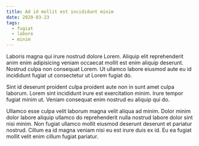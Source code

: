 ```yaml
---
title: Ad id mollit est incididunt minim
date: 2020-03-23
tags:
  - fugiat
  - labore
  - minim
---
```


Laboris magna qui irure nostrud dolore Lorem. Aliquip elit reprehenderit anim
enim adipisicing veniam occaecat mollit est enim aliquip deserunt. Nostrud culpa
non consequat Lorem. Ut ullamco labore eiusmod aute eu id incididunt fugiat ut
consectetur ut Lorem fugiat do.

Sint id deserunt proident culpa proident aute non in sunt amet culpa laborum.
Lorem sint incididunt irure est exercitation minim. Irure tempor fugiat minim
ut. Veniam consequat enim nostrud eu aliquip qui do.

Ullamco esse culpa velit laborum magna velit aliqua ad minim. Dolor minim dolor
labore aliquip ullamco do reprehenderit nulla nostrud labore dolor sint nisi
minim. Non fugiat ullamco mollit eiusmod deserunt deserunt et pariatur nostrud.
Cillum ea id magna veniam nisi eu est irure duis ex id. Eu ea fugiat mollit
velit enim cillum fugiat pariatur.
